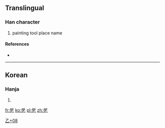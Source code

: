 ==Translingual==

===Han character===
{{Han char|rn=5|rad=乙|as=08|sn=9|four=|canj=竹中弓 (HLN), X竹中弓 (XHLN)}}

# painting tool place name

====References====
* {{Han ref|kx=0084.241|dj=0171.320|hdz=10056.041|uh=4E7A|ud=20090}}

----

==Korean==

===Hanja===
{{ko-hanja|hangeul=[[솔]]|rv=sol|mr=sol}}

# {{defn|lang=ko|sort=乙08}}

[[Category:Korean-only CJKV Characters|乙+08]]

[[fr:乺]]
[[ko:乺]]
[[pl:乺]]
[[zh:乺]]